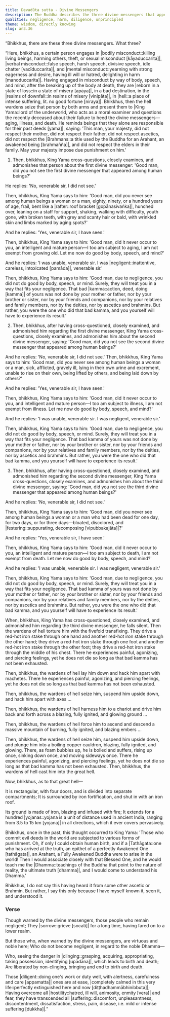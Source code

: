 ```yaml
---
title: Devadūta sutta - Divine Messengers
description: The Buddha describes the three divine messengers that appear among human beings and what happens to those who do not heed their message.
qualities: negligence, harm, diligence, unprincipled
theme: wisdom, directly knowing
slug: an3.36
---
```


“Bhikkhus, there are these three divine messengers. What three?

“Here, bhikkhus, a certain person engages in |bodily misconduct::killing living beings, harming others, theft, or sexual misconduct [kāyaduccarita]|, |verbal misconduct::false speech, harsh speech, divisive speech, idle chatter [vacīduccarita]|, and |mental misconduct::yearning with strong eagerness and desire, having ill will or hatred, delighting in harm [manoduccarita]|. Having engaged in misconduct by way of body, speech, and mind, after the breaking up of the body at death, they are |reborn in a state of loss::in a state of misery [apāya]|, in a bad destination, in the |realms of downfall::in realms of misery [vinipāta]|, in |hell::a place of intense suffering, lit. no good fortune [niraya]|. Bhikkhus, then the hell wardens seize that person by both arms and present them to |King Yama::lord of the underworld, who acts as a moral examiner and questions the recently deceased about their failure to heed the divine messengers—aging, illness, and death. He reminds beings that they alone are responsible for their past deeds [yama]|, saying: 'This man, your majesty, did not respect their mother, did not respect their father, did not respect ascetics, did not respect the |Brahmans::a title used by the Buddha for an Arahant, an awakened being [brahmañña]|, and did not respect the elders in their family. May your majesty impose due punishment on him.'

1) Then, bhikkhus, King Yama cross-questions, closely examines, and admonishes that person about the first divine messenger: 'Good man, did you not see the first divine messenger that appeared among human beings?'

He replies: 'No, venerable sir, I did not see.'

Then, bhikkhus, King Yama says to him: 'Good man, did you never see among human beings a woman or a man, eighty, ninety, or a hundred years of age, frail, bent like a |rafter::roof bracket [gopānasivaṅka]|, hunched over, leaning on a staff for support, shaking, walking with difficulty, youth gone, with broken teeth, with grey and scanty hair or bald, with wrinkled skin and limbs marked by aging spots?'

And he replies: 'Yes, venerable sir, I have seen.'

Then, bhikkhus, King Yama says to him: 'Good man, did it never occur to you, an intelligent and mature person—I too am subject to aging, I am not exempt from growing old. Let me now do good by body, speech, and mind?'

And he replies: 'I was unable, venerable sir. I was |negligent::inattentive, careless, intoxicated [pamāda]|, venerable sir.'

Then, bhikkhus, King Yama says to him: 'Good man, due to negligence, you did not do good by body, speech, or mind. Surely, they will treat you in a way that fits your negligence. That bad |kamma::action, deed, doing [kamma]| of yours was not done by your mother or father, nor by your brother or sister, nor by your friends and companions, nor by your relatives and family members, nor by the deities, nor by ascetics and brahmins. But rather, you were the one who did that bad kamma, and you yourself will have to experience its result.'

2) Then, bhikkhus, after having cross-questioned, closely examined, and admonished him regarding the first divine messenger, King Yama cross-questions, closely examines, and admonishes him about the second divine messenger, saying: 'Good man, did you not see the second divine messenger that appeared among human beings?'

And he replies: 'No, venerable sir, I did not see.' Then, bhikkhus, King Yama says to him: 'Good man, did you never see among human beings a woman or a man, sick, afflicted, gravely ill, lying in their own urine and excrement, unable to rise on their own, being lifted by others, and being laid down by others?'

And he replies: 'Yes, venerable sir, I have seen.'

Then, bhikkhus, King Yama says to him: 'Good man, did it never occur to you, and intelligent and mature person—I too am subject to illness, I am not exempt from illness. Let me now do good by body, speech, and mind?'

And he replies: 'I was unable, venerable sir. I was negligent, venerable sir.'

Then, bhikkhus, King Yama says to him: 'Good man, due to negligence, you did not do good by body, speech, or mind. Surely, they will treat you in a way that fits your negligence. That bad kamma of yours was not done by your mother or father, nor by your brother or sister, nor by your friends and companions, nor by your relatives and family members, nor by the deities, nor by ascetics and brahmins. But rather, you were the one who did that bad kamma, and you yourself will have to experience its result.'

3) Then, bhikkhus, after having cross-questioned, closely examined, and admonished him regarding the second divine messenger, King Yama cross-questions, closely examines, and admonishes him about the third divine messenger, saying: 'Good man, did you not see the third divine messenger that appeared among human beings?'

And he replies: 'No, venerable sir, I did not see.'

Then, bhikkhus, King Yama says to him: 'Good man, did you never see among human beings a woman or a man who had been dead for one day, for two days, or for three days—bloated, discolored, and |festering::suppurating, decomposing [vipubbakajāta]|?'

And he replies: 'Yes, venerable sir, I have seen.'

Then, bhikkhus, King Yama says to him: 'Good man, did it never occur to you, an intelligent and mature person—I too am subject to death, I am not exempt from death. Let me now do good by body, speech, and mind?'

And he replies: 'I was unable, venerable sir. I was negligent, venerable sir.'

Then, bhikkhus, King Yama says to him: 'Good man, due to negligence, you did not do good by body, speech, or mind. Surely, they will treat you in a way that fits your negligence. That bad kamma of yours was not done by your mother or father, nor by your brother or sister, nor by your friends and companions, nor by your relatives and family members, nor by the deities, nor by ascetics and brahmins. But rather, you were the one who did that bad kamma, and you yourself will have to experience its result.'

When, bhikkhus, King Yama has cross-questioned, closely examined, and admonished him regarding the third divine messenger, he falls silent. Then the wardens of hell torture him with the fivefold transfixing. They drive a red-hot iron stake through one hand and another red-hot iron stake through the other hand; they drive a red-hot iron stake through one foot and another red-hot iron stake through the other foot; they drive a red-hot iron stake through the middle of his chest. There he experiences painful, agonizing, and piercing feelings, yet he does not die so long as that bad kamma has not been exhausted.

Then, bhikkhus, the wardens of hell lay him down and hack him apart with machetes. There he experiences painful, agonizing, and piercing feelings, yet he does not die so long as that bad kamma has not been exhausted.

Then, bhikkhus, the wardens of hell seize him, suspend him upside down, and hack him apart with axes ...

Then, bhikkhus, the wardens of hell harness him to a chariot and drive him back and forth across a blazing, fully ignited, and glowing ground ...

Then, bhikkhus, the wardens of hell force him to ascend and descend a massive mountain of burning, fully ignited, and blazing embers ...

Then, bhikkhus, the wardens of hell seize him, suspend him upside down, and plunge him into a boiling copper cauldron, blazing, fully ignited, and glowing. There, as foam bubbles up, he is boiled and suffers, rising up once, sinking down once, and moving sideways once. There he experiences painful, agonizing, and piercing feelings, yet he does not die so long as that bad kamma has not been exhausted. Then, bhikkhus, the wardens of hell cast him into the great hell.

Now, bhikkhus, as to that great hell—

It is rectangular, with four doors,
and is divided into separate compartments;
It is surrounded by iron fortification,
and shut in with an iron roof.

Its ground is made of iron,
blazing and infused with fire;
It extends for a hundred |yojanas::yojana is a unit of distance used in ancient India, ranging from 3.5 to 15 km [yojana]| in all directions,
which it ever covers pervasively.

Bhikkhus, once in the past, this thought occurred to King Yama: 'Those who commit evil deeds in the world are subjected to various forms of punishment. Oh, if only I could obtain human birth, and if a |Tathāgata::one who has arrived at the truth, an epithet of a perfectly Awakened One [tathāgata]|, an Arahant, a Fully Awakened Buddha were to arise in the world! Then I would associate closely with that Blessed One, and he would teach me the |Dhamma::teachings of the Buddha that point to the nature of reality, the ultimate truth [dhamma]|, and I would come to understand his Dhamma.'

Bhikkhus, I do not say this having heard it from some other ascetic or Brahmin. But rather, I say this only because I have myself known it, seen it, and understood it.

### Verse

Though warned by the divine messengers,
those people who remain negligent;
They |sorrow::grieve [socati]| for a long time,
having fared on to a lower realm.

But those who, when warned by the divine messengers,
are virtuous and noble here;
Who do not become negligent,
in regard to the noble Dhamma—

Who, seeing the danger in |clinging::grasping, acquiring, appropriating, taking possession, identifying [upādāna]|,
which leads to birth and death;
Are liberated by non-clinging,
bringing and end to birth and death.

Those |diligent::doing one's work or duty well, with alertness, carefulness and care [appamatta]| ones are at ease,
|completely calmed in this very life::perfectly extinguished here and now [diṭṭhadhammābhinibbuta]|;
Having overcome all |hostility::hatred, ill will, animosity, enmity [vera]| and fear,
they have transcended all |suffering::discomfort, unpleasantness, discontentment, dissatisfaction, stress, pain, disease, i.e. mild or intense suffering [dukkha]|.”
